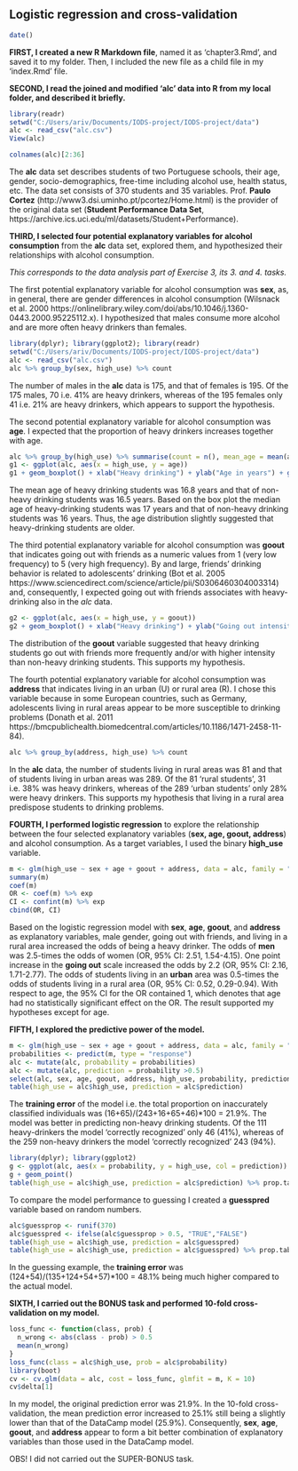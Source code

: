 
## Logistic regression and cross-validation

```r
date()
```
**FIRST, I created a new R Markdown file**, named it as 'chapter3.Rmd', and saved it to my folder. Then, I included the new file as a child file in my 'index.Rmd' file.

**SECOND, I read the joined and modified 'alc' data into R from my local folder, and described it briefly.**

```r
library(readr)
setwd("C:/Users/ariv/Documents/IODS-project/IODS-project/data")
alc <- read_csv("alc.csv")
View(alc)
```

```r
colnames(alc)[2:36]
```

The **alc** data set describes students of two Portuguese schools, their age, gender, socio-demographics, free-time including alcohol use, health status, etc. The data set consists of 370 students and 35 variables. Prof. **Paulo Cortez** (http://www3.dsi.uminho.pt/pcortez/Home.html) is the provider of the original data set (**Student Performance Data Set**, https://archive.ics.uci.edu/ml/datasets/Student+Performance).

**THIRD, I selected four potential explanatory variables for alcohol consumption** from the **alc** data set, explored them, and hypothesized their relationships with alcohol consumption.

*This corresponds to the data analysis part of Exercise 3, its 3. and 4. tasks.*

The first potential explanatory variable for alcohol consumption was **sex**, as, in general, there are gender differences in alcohol consumption (Wilsnack et al. 2000 https://onlinelibrary.wiley.com/doi/abs/10.1046/j.1360-0443.2000.95225112.x). I hypothesized that males consume more alcohol and are more often heavy drinkers than females.

```r
library(dplyr); library(ggplot2); library(readr)
setwd("C:/Users/ariv/Documents/IODS-project/IODS-project/data")
alc <- read_csv("alc.csv")
alc %>% group_by(sex, high_use) %>% count
```

The number of males in the **alc** data is 175, and that of females is 195. Of the 175 males, 70 i.e. 41% are heavy drinkers, whereas of the 195 females only 41 i.e. 21% are heavy drinkers, which appears to support the hypothesis.

The second potential explanatory variable for alcohol consumption was **age**. I expected that the proportion of heavy drinkers increases together with age.

```r
alc %>% group_by(high_use) %>% summarise(count = n(), mean_age = mean(age))
g1 <- ggplot(alc, aes(x = high_use, y = age))
g1 + geom_boxplot() + xlab("Heavy drinking") + ylab("Age in years") + ggtitle("Heavy and non-heavy drinking students by age")
```

The mean age of heavy drinking students was 16.8 years and that of non-heavy drinking students was 16.5 years. Based on the box plot the median age of heavy-drinking students was 17 years and that of non-heavy drinking students was 16 years. Thus, the age distribution slightly suggested that heavy-drinking students are older.

The third potential explanatory variable for alcohol consumption was **goout** that indicates going out with friends as a numeric values from 1 (very low frequency) to 5 (very high frequency). By and large, friends' drinking behavior is related to adolescents' drinking (Bot et al. 2005 https://www.sciencedirect.com/science/article/pii/S0306460304003314) and, consequently, I expected going out with friends associates with heavy-drinking also in the *alc* data.

```r
g2 <- ggplot(alc, aes(x = high_use, y = goout))
g2 + geom_boxplot() + xlab("Heavy drinking") + ylab("Going out intensity") + ggtitle("Heavy and non-heavy drinking students by going out with friends")
```

The distribution of the **goout** variable suggested that heavy drinking students go out with friends more frequently and/or with higher intensity than non-heavy drinking students. This supports my hypothesis.

The fourth potential explanatory variable for alcohol consumption was **address** that indicates living in an urban (U) or rural area (R). I chose this variable because in some European countries, such as Germany, adolescents living in rural areas appear to be more susceptible to drinking problems (Donath et al. 2011 https://bmcpublichealth.biomedcentral.com/articles/10.1186/1471-2458-11-84).

```r
alc %>% group_by(address, high_use) %>% count
```

In the **alc** data, the number of students living in rural areas was 81 and that of students living in urban areas was 289. Of the 81 'rural students', 31 i.e. 38% was heavy drinkers, whereas of the 289 'urban students' only 28% were heavy drinkers. This supports my hypothesis that living in a rural area predispose students to drinking problems.

**FOURTH, I performed logistic regression** to explore the relationship between the four selected explanatory variables (**sex, age, goout, address**) and alcohol consumption. As a target variables, I used the binary **high_use** variable.

```r
m <- glm(high_use ~ sex + age + goout + address, data = alc, family = "binomial")
summary(m)
coef(m)
OR <- coef(m) %>% exp
CI <- confint(m) %>% exp
cbind(OR, CI)
```

Based on the logistic regression model with **sex**, **age**, **goout**, and **address** as explanatory variables, male gender, going out with friends, and living in a rural area increased the odds of being a heavy drinker. The odds of **men** was 2.5-times the odds of women (OR, 95% CI: 2.51, 1.54-4.15). One point increase in the **going out** scale increased the odds by 2.2 (OR, 95% CI: 2.16, 1.71-2.77). The odds of students living in an **urban** area was 0.5-times the odds of students living in a rural area (OR, 95% CI: 0.52, 0.29-0.94). With respect to age, the 95% CI for the OR contained 1, which denotes that age had no statistically significant effect on the OR. The result supported my hypotheses except for age.

**FIFTH, I explored the predictive power of the model.**

```r
m <- glm(high_use ~ sex + age + goout + address, data = alc, family = "binomial")
probabilities <- predict(m, type = "response")
alc <- mutate(alc, probability = probabilities)
alc <- mutate(alc, prediction = probability >0.5)
select(alc, sex, age, goout, address, high_use, probability, prediction) %>% tail(10)
table(high_use = alc$high_use, prediction = alc$prediction)
```

The **training error** of the model i.e. the total proportion on inaccurately classified individuals was (16+65)/(243+16+65+46)*100 = 21.9%. The model was better in predicting non-heavy drinking students. Of the 111 heavy-drinkers the model 'correctly recognized' only 46 (41%), whereas of the 259 non-heavy drinkers the model 'correctly recognized' 243 (94%).

```r
library(dplyr); library(ggplot2)
g <- ggplot(alc, aes(x = probability, y = high_use, col = prediction))
g + geom_point()
table(high_use = alc$high_use, prediction = alc$prediction) %>% prop.table %>% addmargins
```

To compare the model performance to guessing I created a **guesspred** variable based on random numbers.

```r
alc$guessprop <- runif(370)
alc$guesspred <- ifelse(alc$guessprop > 0.5, "TRUE","FALSE")
table(high_use = alc$high_use, prediction = alc$guesspred)
table(high_use = alc$high_use, prediction = alc$guesspred) %>% prop.table %>% addmargins
```

In the guessing example, the **training error** was (124+54)/(135+124+54+57)*100 = 48.1% being much higher compared to the actual model.

**SIXTH, I carried out the BONUS task and performed 10-fold cross-validation on my model.**

```r
loss_func <- function(class, prob) {
  n_wrong <- abs(class - prob) > 0.5
  mean(n_wrong)
}
loss_func(class = alc$high_use, prob = alc$probability)
library(boot)
cv <- cv.glm(data = alc, cost = loss_func, glmfit = m, K = 10)
cv$delta[1]
```

In my model, the original prediction error was 21.9%. In the 10-fold cross-validation, the mean prediction error increased to 25.1% still being a slightly lower than that of the DataCamp model (25.9%). Consequently, **sex**, **age**, **goout**, and **address** appear to form a bit better combination of explanatory variables than those used in the DataCamp model.

OBS! I did not carried out the SUPER-BONUS task.
